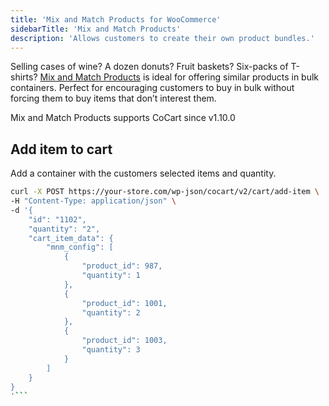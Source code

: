 ```yaml
---
title: 'Mix and Match Products for WooCommerce'
sidebarTitle: 'Mix and Match Products'
description: 'Allows customers to create their own product bundles.'
---
```


Selling cases of wine? A dozen donuts? Fruit baskets? Six-packs of T-shirts? [Mix and Match Products](https://woocommerce.com/products/woocommerce-mix-and-match-products/) is ideal for offering similar products in bulk containers. Perfect for encouraging customers to buy in bulk without forcing them to buy items that don’t interest them.

<Info>
    Mix and Match Products supports CoCart since <Tooltip tip="This is the version of the plugin">v1.10.0</Tooltip>
</Info>

## Add item to cart

Add a container with the customers selected items and quantity.

```bash cURL
curl -X POST https://your-store.com/wp-json/cocart/v2/cart/add-item \
-H "Content-Type: application/json" \
-d '{
    "id": "1102",
    "quantity": "2",
    "cart_item_data": {
        "mnm_config": [
            {
                "product_id": 987,
                "quantity": 1
            },
            {
                "product_id": 1001,
                "quantity": 2
            },
            {
                "product_id": 1003,
                "quantity": 3
            }
        ]
    }
}
'```
